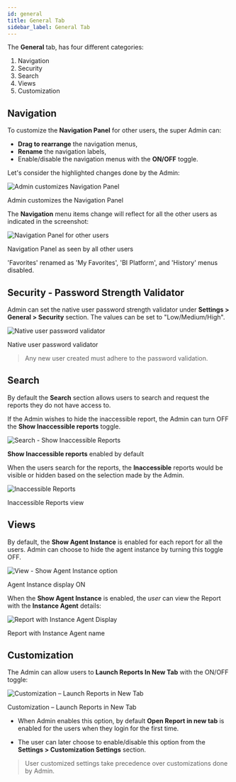 ```yaml
---
id: general 
title: General Tab
sidebar_label: General Tab
---
```



The **General** tab, has four different categories:
1. <Link to={useBaseUrl('#navigation')}>Navigation</Link>
1. Security
1. <Link to={useBaseUrl('#search')}>Search</Link>
1. <Link to={useBaseUrl('#views')}>Views</Link>
1. <Link to={useBaseUrl('#customization')}>Customization</Link>

## Navigation

To customize the **Navigation Panel** for other users, the super Admin can:

- **Drag to rearrange** the navigation menus,
- **Rename** the navigation labels,
- Enable/disable the navigation menus with the **ON/OFF** toggle.

Let's consider the highlighted changes done by the Admin:

  <div class="center">
    <Zoom>
      <img alt="Admin customizes Navigation Panel" src={useBaseUrl('doc-images/admin-guide/navpanel-customized.png')}/>
    </Zoom>
    <p>Admin customizes the Navigation Panel</p>
  </div>

The **Navigation** menu items change will reflect for all the other users as indicated in the screenshot:

  <div class="center">
    <Zoom>
      <img alt="Navigation Panel for other users" src={useBaseUrl('doc-images/admin-guide/navpanel-users.png')}/>
    </Zoom>
    <p>Navigation Panel as seen by all other users</p>
  </div>

'Favorites' renamed as 'My Favorites', 'BI Platform', and 'History' menus disabled.

## Security - Password Strength Validator

Admin can set the native user password strength validator under **Settings > General > Security** section.
The values can be set to "Low/Medium/High".

  <div class="center">
    <Zoom>
      <img alt="Native user password validator" src={useBaseUrl('doc-images/admin-guide/settings/passwd-strength.png')}/>
    </Zoom>
    <p>Native user password validator</p>
  </div>

> Any new user created must adhere to the password validation.

## Search

By default the **Search** section allows users to search and request the reports they do not have access to.

If the Admin wishes to hide the inaccessible report, the Admin can turn OFF the **Show Inaccessible reports** toggle.

  <div class="center">
    <Zoom>
      <img alt="Search - Show Inaccessible Reports" src={useBaseUrl('doc-images/admin-guide/settings/enable-inaccessible-reports.png')}/>
    </Zoom>
    <p><b>Show Inaccessible reports</b> enabled by default</p>
  </div>

When the users search for the reports, the **Inaccessible** reports would be visible or hidden based on the selection made by the Admin.

  <div class="center">
    <Zoom>
      <img alt="Inaccessible Reports" src={useBaseUrl('doc-images/admin-guide/settings/inaccessible-reports.png')}/>
    </Zoom>
    <p>Inaccessible Reports view</p>
  </div>

## Views

By default, the **Show Agent Instance** is enabled for each report for all the users.
Admin can choose to hide the agent instance by turning this toggle OFF.

  <div class="center">
    <Zoom>
      <img alt="View - Show Agent Instance option" src={useBaseUrl('doc-images/admin-guide/settings/general-settings-views.png')}/>
    </Zoom>
    <p>Agent Instance display ON</p>
  </div>

When the **Show Agent Instance** is enabled, the *user* can view the Report with the **Instance Agent** details:

  <div class="center">
    <Zoom>
      <img alt="Report with Instance Agent Display" src={useBaseUrl('doc-images/admin-guide/settings/view-instance-name.png')}/>
    </Zoom>
    <p>Report with Instance Agent name</p>
  </div>

## Customization

The Admin can allow users to **Launch Reports In New Tab** with the ON/OFF toggle:

  <div class="center">
    <Zoom>
      <img alt="Customization – Launch Reports in New Tab" src={useBaseUrl('doc-images/admin-guide/settings/settings-customization.png')}/>
    </Zoom>
    <p>Customization – Launch Reports in New Tab</p>
  </div>

- When Admin enables this option, by default **Open Report in new tab** is enabled for the users when they login for the first time.

- The user can later choose to enable/disable this option from the **Settings > Customization Settings** section.

> User customized settings take precedence over customizations done by Admin.
